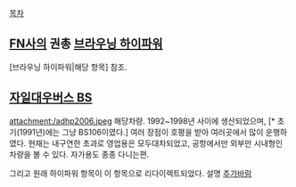 [[목차]]

== [[FN]]사의 권총 [[브라우닝 하이파워]] ==
[브라우닝 하이파워|해당 항목] 참조.

== [[자일대우버스 BS]] ==
attachment:/adhp2006.jpeg
해당차량. 1992~1998년 사이에 생산되었으며, [* 초기(1991년)에는 그냥 BS106이였다.] 여러 장점이 호평을 받아 여러곳에서 많이 운행하였다. 현재는 내구연한 초과로 영업용은 모두대차되었고, 공항에서만 외부만 시내형인 차량을 볼 수 있다. 자가용도 종종 다니는편.

그리고 원래 하이파워 항목이 이 항목으로 리다이렉트되었다. 설명 [[추가바람]]
